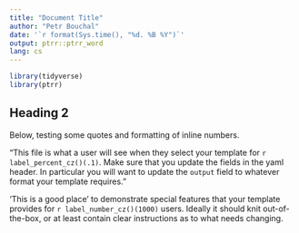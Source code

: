 ```yaml
---
title: "Document Title"
author: "Petr Bouchal"
date: '`r format(Sys.time(), "%d. %B %Y")`'
output: ptrr::ptrr_word
lang: cs
---
```


```r
library(tidyverse)
library(ptrr)
```

## Heading 2

Below, testing some quotes and formatting of inline numbers.

"This file is what a user will see when they select your template for `r label_percent_cz()(.1)`. Make sure that you update the fields in the yaml header. In particular you will want to update the `output` field to whatever format your template requires."

'This is a good place' to demonstrate special features that your template provides for `r label_number_cz()(1000)` users. Ideally it should knit out-of-the-box, or at least contain clear instructions as to what needs changing.

